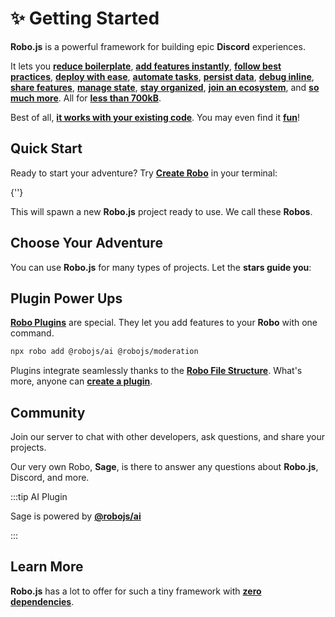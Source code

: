 
# ✨ Getting Started

**Robo.js** is a powerful framework for building epic **Discord** experiences.

It lets you **[reduce boilerplate](./robojs/files)**, **[add features instantly](./plugins/overview)**, **[follow best practices](./robojs/sage)**, **[deploy with ease](./hosting/overview)**, **[automate tasks](./discord-activities/tunnels)**, **[persist data](./robojs/flashcore)**, **[debug inline](./discord-bots/debug)**, **[share features](./plugins/create)**, **[manage state](./robojs/state)**, **[stay organized](./robojs/modules)**, **[join an ecosystem](./plugins/directory)**, and **[so much more](./robojs/overview)**. All for **[less than 700kB](https://packagephobia.com/result?p=robo.js)**.

Best of all, **[it works with your existing code](./discord-bots/migrate)**. You may even find it **[fun](./discord-activities/games)**!

## Quick Start

Ready to start your adventure? Try **[Create Robo](./cli/create-robo)** in your terminal:

<Terminal create>{'<projectName>'}</Terminal>

This will spawn a new **Robo.js** project ready to use. We call these **Robos**.

## Choose Your Adventure

You can use **Robo.js** for many types of projects. Let the **stars guide you**:

<CardContainer>
	<Card
		href="./discord-activities/getting-started"
		title="✨ Discord Activities"
		description="Getting Started with Discord Activities."
	/>
	<Card
		href="./discord-bots/getting-started"
		title="✨ Discord Bots"
		description="Getting Started with Discord Bots."
	/>
</CardContainer>

## Plugin Power Ups

**[Robo Plugins](./plugins/overview)** are special. They let you add features to your **Robo** with one command.

```bash
npx robo add @robojs/ai @robojs/moderation
```

Plugins integrate seamlessly thanks to the **[Robo File Structure](./robojs/files)**. What's more, anyone can **[create a plugin](./plugins/create)**.

<CardContainer>
	<Card href="./plugins/overview" title="🔌 Robo Plugins" description="Add features to your Robo seamlessly." />
	<Card href="./plugins/directory" title="🗃️ Plugin Directory" description="Browse plugins for your Robo." />
</CardContainer>

## Community

Join our server to chat with other developers, ask questions, and share your projects.

<CardContainer>
	<Card href="https://roboplay.dev/discord" title="✨ Discord Server" description="Join our Discord community!" />
</CardContainer>

Our very own Robo, **Sage**, is there to answer any questions about **Robo.js**, Discord, and more.

:::tip AI Plugin

Sage is powered by **[@robojs/ai](./plugins/ai)**

:::

## Learn More

**Robo.js** has a lot to offer for such a tiny framework with **[zero dependencies](https://packagephobia.com/result?p=robo.js)**.

<CardContainer>
	<Card href="./robojs/overview" title="🌟 Core Package" description="See what makes Robo.js awesome." />
	<Card href="./hosting/overview" title="🚀 Hosting" description="Deploy your project to stay online 24/7." />
	<Card href="./templates/overview" title="🔗 Templates" description="Kickstart your project with a template." />
	<Card
		href="https://dev.to/waveplay"
		title="🔗 Tutorials"
		description="Learn how to build awesome stuff with Robo.js."
	/>
</CardContainer>
